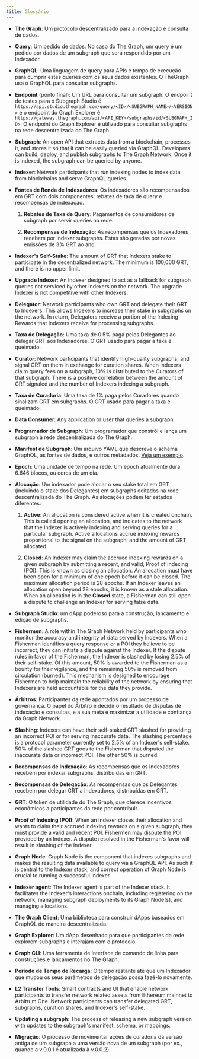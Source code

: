 ```yaml
---
title: Glossário
---
```


- **The Graph**: Um protocolo descentralizado para a indexação e consulta de dados.

- **Query**: Um pedido de dados. No caso do The Graph, um query é um pedido por dados de um subgraph que será respondido por um Indexador.

- **GraphQL**: Uma linguagem de query para APIs e tempo de execução para cumprir estes queries com os seus dados existentes. O TheGraph usa o GraphQL para consultar subgraphs.

- **Endpoint** (ponto final): Um URL para consultar um subgraph. O endpoint de testes para o Subgraph Studio é `https://api.studio.thegraph.com/query/<ID>/<SUBGRAPH_NAME>/<VERSION>` e o endpoint do Graph Explorer é `https://gateway.thegraph.com/api/<API_KEY>/subgraphs/id/<SUBGRAPH_ID>`. O endpoint do Graph Explorer é utilizado para consultar subgraphs na rede descentralizada do The Graph.

- **Subgraph**: An open API that extracts data from a blockchain, processes it, and stores it so that it can be easily queried via GraphQL. Developers can build, deploy, and publish subgraphs to The Graph Network. Once it is indexed, the subgraph can be queried by anyone.

- **Indexer**: Network participants that run indexing nodes to index data from blockchains and serve GraphQL queries.

- **Fontes de Renda de Indexadores**: Os indexadores são recompensados em GRT com dois componentes: rebates de taxa de query e recompensas de indexação.

  1. **Rebates de Taxa de Query**: Pagamentos de consumidores de subgraph por servir queries na rede.

  2. **Recompensas de Indexação**: As recompensas que os Indexadores recebem por indexar subgraphs. Estas são geradas por novas emissões de 3% GRT ao ano.

- **Indexer's Self-Stake**: The amount of GRT that Indexers stake to participate in the decentralized network. The minimum is 100,000 GRT, and there is no upper limit.

- **Upgrade Indexer**: An Indexer designed to act as a fallback for subgraph queries not serviced by other Indexers on the network. The upgrade Indexer is not competitive with other Indexers.

- **Delegator**: Network participants who own GRT and delegate their GRT to Indexers. This allows Indexers to increase their stake in subgraphs on the network. In return, Delegators receive a portion of the Indexing Rewards that Indexers receive for processing subgraphs.

- **Taxa de Delegação**: Uma taxa de 0.5% paga pelos Delegantes ao delegar GRT aos Indexadores. O GRT usado para pagar a taxa é queimado.

- **Curator**: Network participants that identify high-quality subgraphs, and signal GRT on them in exchange for curation shares. When Indexers claim query fees on a subgraph, 10% is distributed to the Curators of that subgraph. There is a positive correlation between the amount of GRT signaled and the number of Indexers indexing a subgraph.

- **Taxa de Curadoria**: Uma taxa de 1% paga pelos Curadores quando sinalizam GRT em subgraphs. O GRT usado para pagar a taxa é queimado.

- **Data Consumer**: Any application or user that queries a subgraph.

- **Programador de Subgraph**: Um programador que constrói e lança um subgraph à rede descentralizada do The Graph.

- **Manifest de Subgraph**: Um arquivo YAML que descreve o schema GraphQL, as fontes de dados, e outros metadados. [Veja um exemplo](https://github.com/graphprotocol/example-subgraph/blob/master/subgraph.yaml).

- **Epoch**: Uma unidade de tempo na rede. Um epoch atualmente dura 6.646 blocos, ou cerca de um dia.

- **Alocação**: Um indexador pode alocar o seu stake total em GRT (incluindo o stake dos Delegantes) em subgraphs editados na rede descentralizada do The Graph. As alocações podem ter estados diferentes:

  1. **Active**: An allocation is considered active when it is created onchain. This is called opening an allocation, and indicates to the network that the Indexer is actively indexing and serving queries for a particular subgraph. Active allocations accrue indexing rewards proportional to the signal on the subgraph, and the amount of GRT allocated.

  2. **Closed**: An Indexer may claim the accrued indexing rewards on a given subgraph by submitting a recent, and valid, Proof of Indexing (POI). This is known as closing an allocation. An allocation must have been open for a minimum of one epoch before it can be closed. The maximum allocation period is 28 epochs. If an Indexer leaves an allocation open beyond 28 epochs, it is known as a stale allocation. When an allocation is in the **Closed** state, a Fisherman can still open a dispute to challenge an Indexer for serving false data.

- **Subgraph Studio**: um dApp poderoso para a construção, lançamento e edição de subgraphs.

- **Fishermen**: A role within The Graph Network held by participants who monitor the accuracy and integrity of data served by Indexers. When a Fisherman identifies a query response or a POI they believe to be incorrect, they can initiate a dispute against the Indexer. If the dispute rules in favor of the Fisherman, the Indexer is slashed by losing 2.5% of their self-stake. Of this amount, 50% is awarded to the Fisherman as a bounty for their vigilance, and the remaining 50% is removed from circulation (burned). This mechanism is designed to encourage Fishermen to help maintain the reliability of the network by ensuring that Indexers are held accountable for the data they provide.

- **Árbitros**: Participantes da rede apontados por um processo de governança. O papel do Árbitro é decidir o resultado de disputas de indexação e consultas, e a sua meta é maximizar a utilidade e confiança da Graph Network.

- **Slashing**: Indexers can have their self-staked GRT slashed for providing an incorrect POI or for serving inaccurate data. The slashing percentage is a protocol parameter currently set to 2.5% of an Indexer's self-stake. 50% of the slashed GRT goes to the Fisherman that disputed the inaccurate data or incorrect POI. The other 50% is burned.

- **Recompensas de Indexação**: As recompensas que os Indexadores recebem por indexar subgraphs, distribuídas em GRT.

- **Recompensas de Delegação**: As recompensas que os Delegantes recebem por delegar GRT a Indexadores, distribuídas em GRT.

- **GRT**: O token de utilidade do The Graph, que oferece incentivos económicos a participantes da rede por contribuir.

- **Proof of Indexing (POI)**: When an Indexer closes their allocation and wants to claim their accrued indexing rewards on a given subgraph, they must provide a valid and recent POI. Fishermen may dispute the POI provided by an Indexer. A dispute resolved in the Fisherman's favor will result in slashing of the Indexer.

- **Graph Node**: Graph Node is the component that indexes subgraphs and makes the resulting data available to query via a GraphQL API. As such it is central to the Indexer stack, and correct operation of Graph Node is crucial to running a successful Indexer.

- **Indexer agent**: The Indexer agent is part of the Indexer stack. It facilitates the Indexer's interactions onchain, including registering on the network, managing subgraph deployments to its Graph Node(s), and managing allocations.

- **The Graph Client**: Uma biblioteca para construir dApps baseados em GraphQL de maneira descentralizada.

- **Graph Explorer**: Um dApp desenhado para que participantes da rede explorem subgraphs e interajam com o protocolo.

- **Graph CLI**: Uma ferramenta de interface de comando de linha para construções e lançamentos no The Graph.

- **Período de Tempo de Recarga**: O tempo restante até que um Indexador que mudou os seus parâmetros de delegação possa fazê-lo novamente.

- **L2 Transfer Tools**: Smart contracts and UI that enable network participants to transfer network related assets from Ethereum mainnet to Arbitrum One. Network participants can transfer delegated GRT, subgraphs, curation shares, and Indexer's self-stake.

- **Updating a subgraph**: The process of releasing a new subgraph version with updates to the subgraph's manifest, schema, or mappings.

- **Migração**: O processo de movimentar ações de curadoria da versão antiga de um subgraph a uma versão nova de um subgraph (por ex., quando a v.0.0.1 é atualizada à v.0.0.2).

